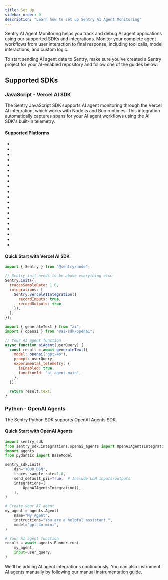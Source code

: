 ```yaml
---
title: Set Up
sidebar_order: 0
description: "Learn how to set up Sentry AI Agent Monitoring"
---
```


Sentry AI Agent Monitoring helps you track and debug AI agent applications using our supported SDKs and integrations. Monitor your complete agent workflows from user interaction to final response, including tool calls, model interactions, and custom logic.

To start sending AI agent data to Sentry, make sure you've created a Sentry project for your AI-enabled repository and follow one of the guides below:

## Supported SDKs

### JavaScript - Vercel AI SDK

The Sentry JavaScript SDK supports AI agent monitoring through the Vercel AI integration, which works with Node.js and Bun runtimes. This integration automatically captures spans for your AI agent workflows using the AI SDK's built-in telemetry.

#### Supported Platforms

- <LinkWithPlatformIcon
    platform="javascript.node"
    label="Node.js"
    url="/platforms/javascript/guides/node/configuration/integrations/vercelai/"
  />
- <LinkWithPlatformIcon
    platform="javascript.nextjs"
    label="Next.js"
    url="/platforms/javascript/guides/nextjs/configuration/integrations/vercelai/"
  />
- <LinkWithPlatformIcon
    platform="javascript.sveltekit"
    label="SvelteKit"
    url="/platforms/javascript/guides/sveltekit/configuration/integrations/vercelai/"
  />
- <LinkWithPlatformIcon
    platform="javascript.nuxt"
    label="Nuxt"
    url="/platforms/javascript/guides/nuxt/configuration/integrations/vercelai/"
  />
- <LinkWithPlatformIcon
    platform="javascript.astro"
    label="Astro"
    url="/platforms/javascript/guides/astro/configuration/integrations/vercelai/"
  />
- <LinkWithPlatformIcon
    platform="javascript.remix"
    label="Remix"
    url="/platforms/javascript/guides/remix/configuration/integrations/vercelai/"
  />
- <LinkWithPlatformIcon
    platform="javascript.solidstart"
    label="SolidStart"
    url="/platforms/javascript/guides/solidstart/configuration/integrations/vercelai/"
  />
- <LinkWithPlatformIcon
    platform="javascript.express"
    label="Express"
    url="/platforms/javascript/guides/express/configuration/integrations/vercelai/"
  />
- <LinkWithPlatformIcon
    platform="javascript.fastify"
    label="Fastify"
    url="/platforms/javascript/guides/fastify/configuration/integrations/vercelai/"
  />
- <LinkWithPlatformIcon
    platform="javascript.nestjs"
    label="Nest.js"
    url="/platforms/javascript/guides/nestjs/configuration/integrations/vercelai/"
  />
- <LinkWithPlatformIcon
    platform="javascript.hapi"
    label="Hapi"
    url="/platforms/javascript/guides/hapi/configuration/integrations/vercelai/"
  />
- <LinkWithPlatformIcon
    platform="javascript.koa"
    label="Koa"
    url="/platforms/javascript/guides/koa/configuration/integrations/vercelai/"
  />
- <LinkWithPlatformIcon
    platform="javascript.connect"
    label="Connect"
    url="/platforms/javascript/guides/connect/configuration/integrations/vercelai/"
  />
- <LinkWithPlatformIcon
    platform="javascript.cloudflare"
    label="Cloudflare"
    url="/platforms/javascript/guides/cloudflare/configuration/integrations/vercelai/"
  />
- <LinkWithPlatformIcon
    platform="javascript.hono"
    label="Hono"
    url="/platforms/javascript/guides/hono/configuration/integrations/vercelai/"
  />
- <LinkWithPlatformIcon
    platform="javascript.bun"
    label="Bun"
    url="/platforms/javascript/guides/bun/configuration/integrations/vercelai/"
  />
- <LinkWithPlatformIcon
    platform="javascript.aws-lambda"
    label="AWS Lambda"
    url="/platforms/javascript/guides/aws-lambda/configuration/integrations/vercelai/"
  />
- <LinkWithPlatformIcon
    platform="javascript.azure-functions"
    label="Azure Functions"
    url="/platforms/javascript/guides/azure-functions/configuration/integrations/vercelai/"
  />
- <LinkWithPlatformIcon
    platform="javascript.gcp-functions"
    label="Google Cloud Functions"
    url="/platforms/javascript/guides/gcp-functions/configuration/integrations/vercelai/"
  />
- <LinkWithPlatformIcon
    platform="javascript.electron"
    label="Electron"
    url="/platforms/javascript/guides/electron/configuration/integrations/vercelai/"
  />

#### Quick Start with Vercel AI SDK

<Include name="nextjs-server-only" />

```javascript
import { Sentry } from "@sentry/node";

// Sentry init needs to be above everything else
Sentry.init({
  tracesSampleRate: 1.0,
  integrations: [
    Sentry.vercelAIIntegration({
      recordInputs: true,
      recordOutputs: true,
    }),
  ],
});

import { generateText } from "ai";
import { openai } from "@ai-sdk/openai";

// Your AI agent function
async function aiAgent(userQuery) {
  const result = await generateText({
    model: openai("gpt-4o"),
    prompt: userQuery,
    experimental_telemetry: {
      isEnabled: true,
      functionId: "ai-agent-main",
    },
  });

  return result.text;
}
```

### Python - OpenAI Agents

The Sentry Python SDK supports OpenAI Agents SDK.

#### Quick Start with OpenAI Agents

```python
import sentry_sdk
from sentry_sdk.integrations.openai_agents import OpenAIAgentsIntegration
import agents
from pydantic import BaseModel

sentry_sdk.init(
    dsn="YOUR_DSN",
    traces_sample_rate=1.0,
    send_default_pii=True,  # Include LLM inputs/outputs
    integrations=[
        OpenAIAgentsIntegration(),
    ],
)

# Create your AI agent
my_agent = agents.Agent(
    name="My Agent",
    instructions="You are a helpful assistant.",
    model="gpt-4o-mini",
)

# Your AI agent function
result = await agents.Runner.run(
    my_agent,
    input=user_query,
)

```

<Alert title="Don't see your platform?">

We'll be adding AI agent integrations continuously. You can also instrument AI agents manually by following our [manual instrumentation guide](/platforms/python/tracing/instrumentation/custom-instrumentation/ai-agents-module).

</Alert>
